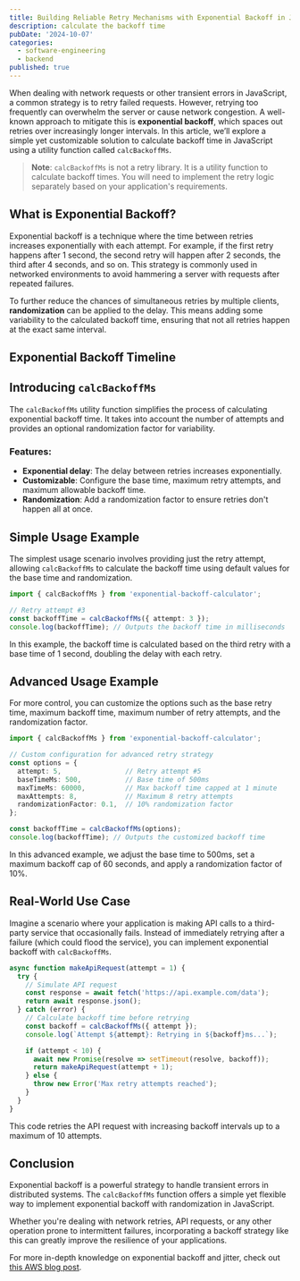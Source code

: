 ```yaml
---
title: Building Reliable Retry Mechanisms with Exponential Backoff in JavaScript
description: calculate the backoff time
pubDate: '2024-10-07'
categories:
  - software-engineering
  - backend
published: true
---
```


When dealing with network requests or other transient errors in JavaScript, a common strategy is to retry failed requests. However, retrying too frequently can overwhelm the server or cause network congestion. A well-known approach to mitigate this is **exponential backoff**, which spaces out retries over increasingly longer intervals. In this article, we’ll explore a simple yet customizable solution to calculate backoff time in JavaScript using a utility function called `calcBackoffMs`.

> **Note**: `calcBackoffMs` is not a retry library. It is a utility function to calculate backoff times. You will need to implement the retry logic separately based on your application's requirements.

## What is Exponential Backoff?

Exponential backoff is a technique where the time between retries increases exponentially with each attempt. For example, if the first retry happens after 1 second, the second retry will happen after 2 seconds, the third after 4 seconds, and so on. This strategy is commonly used in networked environments to avoid hammering a server with requests after repeated failures.

To further reduce the chances of simultaneous retries by multiple clients, **randomization** can be applied to the delay. This means adding some variability to the calculated backoff time, ensuring that not all retries happen at the exact same interval.

## Exponential Backoff Timeline



## Introducing `calcBackoffMs`

The `calcBackoffMs` utility function simplifies the process of calculating exponential backoff time. It takes into account the number of attempts and provides an optional randomization factor for variability.

### Features:

- **Exponential delay**: The delay between retries increases exponentially.
- **Customizable**: Configure the base time, maximum retry attempts, and maximum allowable backoff time.
- **Randomization**: Add a randomization factor to ensure retries don't happen all at once.

## Simple Usage Example

The simplest usage scenario involves providing just the retry attempt, allowing `calcBackoffMs` to calculate the backoff time using default values for the base time and randomization.

```ts
import { calcBackoffMs } from 'exponential-backoff-calculator';

// Retry attempt #3
const backoffTime = calcBackoffMs({ attempt: 3 });
console.log(backoffTime); // Outputs the backoff time in milliseconds
```

In this example, the backoff time is calculated based on the third retry with a base time of 1 second, doubling the delay with each retry.

## Advanced Usage Example

For more control, you can customize the options such as the base retry time, maximum backoff time, maximum number of retry attempts, and the randomization factor.

```ts
import { calcBackoffMs } from 'exponential-backoff-calculator';

// Custom configuration for advanced retry strategy
const options = {
  attempt: 5,                // Retry attempt #5
  baseTimeMs: 500,           // Base time of 500ms
  maxTimeMs: 60000,          // Max backoff time capped at 1 minute
  maxAttempts: 8,            // Maximum 8 retry attempts
  randomizationFactor: 0.1,  // 10% randomization factor
};

const backoffTime = calcBackoffMs(options);
console.log(backoffTime); // Outputs the customized backoff time
```

In this advanced example, we adjust the base time to 500ms, set a maximum backoff cap of 60 seconds, and apply a randomization factor of 10%.


## Real-World Use Case

Imagine a scenario where your application is making API calls to a third-party service that occasionally fails. Instead of immediately retrying after a failure (which could flood the service), you can implement exponential backoff with `calcBackoffMs`.

```ts
async function makeApiRequest(attempt = 1) {
  try {
    // Simulate API request
    const response = await fetch('https://api.example.com/data');
    return await response.json();
  } catch (error) {
    // Calculate backoff time before retrying
    const backoff = calcBackoffMs({ attempt });
    console.log(`Attempt ${attempt}: Retrying in ${backoff}ms...`);

    if (attempt < 10) {
      await new Promise(resolve => setTimeout(resolve, backoff));
      return makeApiRequest(attempt + 1);
    } else {
      throw new Error('Max retry attempts reached');
    }
  }
}
```

This code retries the API request with increasing backoff intervals up to a maximum of 10 attempts.

## Conclusion

Exponential backoff is a powerful strategy to handle transient errors in distributed systems. The `calcBackoffMs` function offers a simple yet flexible way to implement exponential backoff with randomization in JavaScript.

Whether you're dealing with network retries, API requests, or any other operation prone to intermittent failures, incorporating a backoff strategy like this can greatly improve the resilience of your applications.

For more in-depth knowledge on exponential backoff and jitter, check out [this AWS blog post](https://aws.amazon.com/blogs/architecture/exponential-backoff-and-jitter/).


